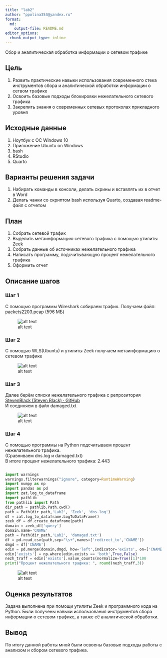 ```yaml
---
title: "lab2"
author: "ppolina353@yandex.ru"
format:   
  md:
    output-file: README.md
editor_options: 
  chunk_output_type: inline
---
```

Сбор и аналитическая обработка информации о сетевом трафике

## Цель

1. Развить практические навыки использования современного стека инструментов \n сбора и аналитической обработки информации о сетвом трафике
2. Освоить базовые подходы блокировки нежелательного сетевого трафика \n
3. Закрепить знания о современных сетевых протоколах прикладного уровня \n

## Исходные данные

1. Ноутбук с ОС Windows 10
2. Приложение Ubuntu on Windows
3. bash
4. RStudio
5. Quarto
 
## Варианты решения задачи

1. Набирать команды в консоли, делать скрины и вставлять их в отчет в Word
2. Делать чанки со скриптом bash используя Quarto, создавая readme-файл с отчетом

## План

1. Собрать сетевой трафик
2. Выделить метаинформацию сетевого трафика с помощью утилиты Zeek
3. Собрать данные об источниках нежелательного трафика
4. Написать программу, подсчитывающую процент нежелательного трафика
5. Оформить отчет

## Описание шагов

### Шаг 1

С помощью программы Wireshark собираем трафик. Получаем файл: packets2203.pcap (596 МБ)

![alt text](1.png) 

### Шаг 2

С помощью WLS(Ubuntu) и утилиты Zeek получаем метаинформацию о сетевом трафике

![alt text](2.png)

### Шаг 3 

Далее берём списки нежелательного трафика с репрозитория [StevenBlack (Steven Black) · GitHub](https://github.com/StevenBlack) \
И соединяем в файл damaged.txt\

![alt text](3.png)

### Шаг 4

С помощью программы на Python подсчитываем процент нежелательного трафика.\
(Сравниваем dns.log и damaged.txt)\
В итоге процент нежелательного трафика: 2.443 

``` python

import warnings
warnings.filterwarnings("ignore", category=RuntimeWarning)
import numpy as np
import pandas as pd
import zat.log_to_dataframe
import pathlib
from pathlib import Path
dir_path = pathlib.Path.cwd()
path = Path(dir_path,'Lab2', 'Zeek', 'dns.log')
df = zat.log_to_dataframe.LogToDataFrame()
zeek_df = df.create_dataframe(path)
domain = zeek_df['query']
domain.name='CNAME'
path = Path(dir_path,'Lab2', 'damaged.txt')
df = pd.read_csv(path,sep="\s+",names=['redirect_to','CNAME'])
dmgd = df['CNAME']
edin = pd.merge(domain,dmgd, how='left',indicator='exists', on=['CNAME'],)
edin['exists'] = np.where(edin.exists == 'both',True,False)
nezh_traff = edin['exists'].value_counts(normalize=True)[1]*100
print("Процент нежелательного трафика: ", round(nezh_traff,3))

```

![alt text](4.png)

## Оценка результатов

Задача выполнена при помощи утилиты Zeek и программного кода на Python. 
Были получены навыки использования инструментов сбора информации о сетевом трафике, а также её аналитической обработки.

## Вывод

По итогу данной работы мной были освоены базовые подходы работы с анализом и сбором сетевого трафика. 
